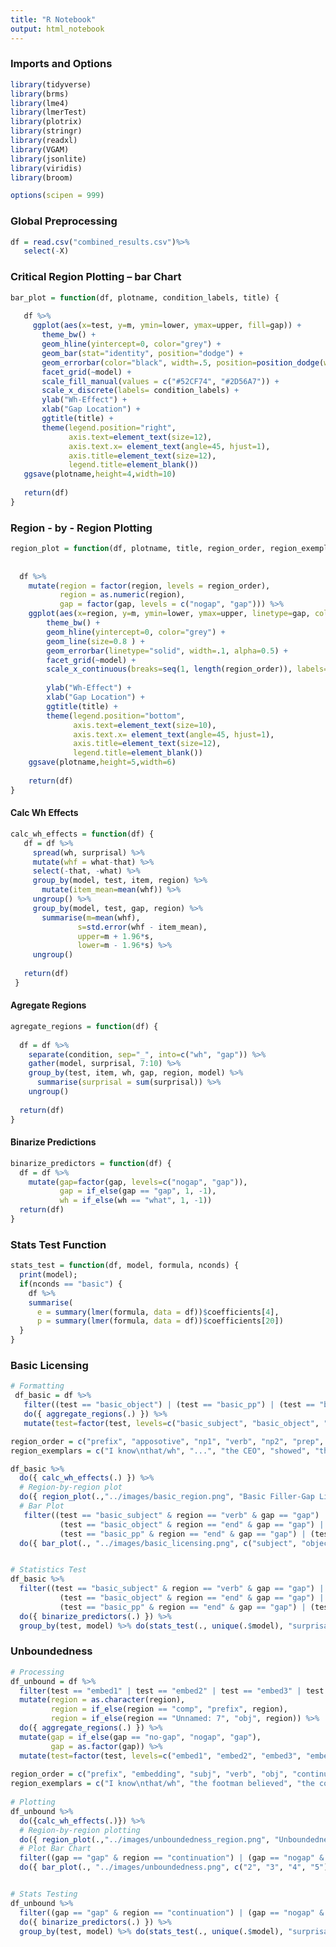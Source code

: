 ```yaml
---
title: "R Notebook"
output: html_notebook
---
```


### Imports and Options 
```r
library(tidyverse)
library(brms)
library(lme4)
library(lmerTest)
library(plotrix)
library(stringr)
library(readxl)
library(VGAM)
library(jsonlite)
library(viridis)
library(broom)

options(scipen = 999)

```

### Global Preprocessing
```r
df = read.csv("combined_results.csv")%>%
   select(-X)
```


### Critical Region Plotting -- bar Chart
```r
bar_plot = function(df, plotname, condition_labels, title) {
   
   df %>%
     ggplot(aes(x=test, y=m, ymin=lower, ymax=upper, fill=gap)) +
       theme_bw() +
       geom_hline(yintercept=0, color="grey") +
       geom_bar(stat="identity", position="dodge") +
       geom_errorbar(color="black", width=.5, position=position_dodge(width=.9)) +
       facet_grid(~model) +
       scale_fill_manual(values = c("#52CF74", "#2D56A7")) +
       scale_x_discrete(labels= condition_labels) +
       ylab("Wh-Effect") +
       xlab("Gap Location") +
       ggtitle(title) +
       theme(legend.position="right", 
             axis.text=element_text(size=12),
             axis.text.x= element_text(angle=45, hjust=1),
             axis.title=element_text(size=12),
             legend.title=element_blank())
   ggsave(plotname,height=4,width=10)
   
   return(df)
}

```

### Region - by - Region Plotting
```r

region_plot = function(df, plotname, title, region_order, region_exemplars ) {
  
  
  df %>%
    mutate(region = factor(region, levels = region_order),
           region = as.numeric(region),
           gap = factor(gap, levels = c("nogap", "gap"))) %>%
    ggplot(aes(x=region, y=m, ymin=lower, ymax=upper, linetype=gap, color=test)) +
        theme_bw() +
        geom_hline(yintercept=0, color="grey") +
        geom_line(size=0.8 ) +
        geom_errorbar(linetype="solid", width=.1, alpha=0.5) +
        facet_grid(~model) +
        scale_x_continuous(breaks=seq(1, length(region_order)), labels=region_exemplars) +
    
        ylab("Wh-Effect") +
        xlab("Gap Location") +
        ggtitle(title) +
        theme(legend.position="bottom", 
              axis.text=element_text(size=10),
              axis.text.x= element_text(angle=45, hjust=1),
              axis.title=element_text(size=12),
              legend.title=element_blank())
    ggsave(plotname,height=5,width=6)
  
    return(df)
}

```


#### Calc Wh Effects
```r
calc_wh_effects = function(df) {
   df = df %>%
     spread(wh, surprisal) %>%
     mutate(whf = what-that) %>%
     select(-that, -what) %>%
     group_by(model, test, item, region) %>%
       mutate(item_mean=mean(whf)) %>%
     ungroup() %>%
     group_by(model, test, gap, region) %>%
       summarise(m=mean(whf),
               s=std.error(whf - item_mean),
               upper=m + 1.96*s,
               lower=m - 1.96*s) %>%
     ungroup()
   
   return(df)
 }
```

#### Agregate Regions
```r
agregate_regions = function(df) {
  
  df = df %>%
    separate(condition, sep="_", into=c("wh", "gap")) %>%
    gather(model, surprisal, 7:10) %>%
    group_by(test, item, wh, gap, region, model) %>%
      summarise(surprisal = sum(surprisal)) %>%
    ungroup()
  
  return(df)
}
```

#### Binarize Predictions
```r
binarize_predictors = function(df) {
  df = df %>%
    mutate(gap=factor(gap, levels=c("nogap", "gap")),
           gap = if_else(gap == "gap", 1, -1),
           wh = if_else(wh == "what", 1, -1))
  return(df)
}
```


### Stats Test Function
```r
stats_test = function(df, model, formula, nconds) {
  print(model);
  if(nconds == "basic") {
    df %>%
    summarise(
      e = summary(lmer(formula, data = df))$coefficients[4],
      p = summary(lmer(formula, data = df))$coefficients[20])
  }
}

```


### Basic Licensing

```r
# Formatting
 df_basic = df %>%
   filter((test == "basic_object") | (test == "basic_pp") | (test == "basic_subject")) %>%
   do({ aggregate_regions(.) }) %>%
   mutate(test=factor(test, levels=c("basic_subject", "basic_object", "basic_pp")))

region_order = c("prefix", "apposotive", "np1", "verb", "np2", "prep", "np3", "end")
region_exemplars = c("I know\nthat/wh", "...", "the CEO", "showed", "the slides", "to", "the guests", "after lunch")

df_basic %>%
  do({ calc_wh_effects(.) }) %>%
  # Region-by-region plot
  do({ region_plot(.,"../images/basic_region.png", "Basic Filler-Gap Licensing", region_order, region_exemplars) }) %>%
  # Bar Plot
   filter((test == "basic_subject" & region == "verb" & gap == "gap") | (test == "basic_subject" & region == "np1" & gap == "nogap") |
           (test == "basic_object" & region == "end" & gap == "gap") | (test == "basic_object" & region == "np2" & gap == "nogap") |
           (test == "basic_pp" & region == "end" & gap == "gap") | (test == "basic_pp" & region == "np3" & gap == "nogap")) %>%
  do({ bar_plot(., "../images/basic_licensing.png", c("subject", "object", "prep prhase"), "Basic Filler-Gap Licensing") })


# Statistics Test
df_basic %>%
  filter((test == "basic_subject" & region == "verb" & gap == "gap") | (test == "basic_subject" & region == "np1" & gap == "nogap") |
           (test == "basic_object" & region == "end" & gap == "gap") | (test == "basic_object" & region == "np2" & gap == "nogap") |
           (test == "basic_pp" & region == "end" & gap == "gap") | (test == "basic_pp" & region == "np3" & gap == "nogap")) %>%
  do({ binarize_predictors(.) }) %>%
  group_by(test, model) %>% do(stats_test(., unique(.$model), "surprisal~wh*gap+(1+gap||item)", "basic")) %>% arrange(model) %>% ungroup()


```

### Unboundedness

```r
# Processing
df_unbound = df %>%
  filter(test == "embed1" | test == "embed2" | test == "embed3" | test == "embed4") %>%
  mutate(region = as.character(region),
         region = if_else(region == "comp", "prefix", region),
         region = if_else(region == "Unnamed: 7", "obj", region)) %>%
  do({ aggregate_regions(.) }) %>%
  mutate(gap = if_else(gap == "no-gap", "nogap", "gap"),
         gap = as.factor(gap)) %>%
  mutate(test=factor(test, levels=c("embed1", "embed2", "embed3", "embed4")))
    
region_order = c("prefix", "embedding", "subj", "verb", "obj", "continuation")
region_exemplars = c("I know\nthat/wh", "the footman believed", "the count", "insulted", "the baroness", "yesterday")
  
# Plotting
df_unbound %>%
  do({calc_wh_effects(.)}) %>%
  # Region-by-region plotting
  do({ region_plot(.,"../images/unboundedness_region.png", "Unboundedness", region_order, region_exemplars) }) %>%
  # Plot Bar Chart
  filter((gap == "gap" & region == "continuation") | (gap == "nogap" & region == "obj") ) %>% 
  do({ bar_plot(., "../images/unboundedness.png", c("2", "3", "4", "5"), "Unboundedness") })


# Stats Testing
df_unbound %>%
  filter((gap == "gap" & region == "continuation") | (gap == "nogap" & region == "obj") ) %>% 
  do({ binarize_predictors(.) }) %>%
  group_by(test, model) %>% do(stats_test(., unique(.$model), "surprisal~wh*gap+(1+gap||item)", "basic")) %>% arrange(model) %>% ungroup()


```

```r

```

```r

```

```r

```



